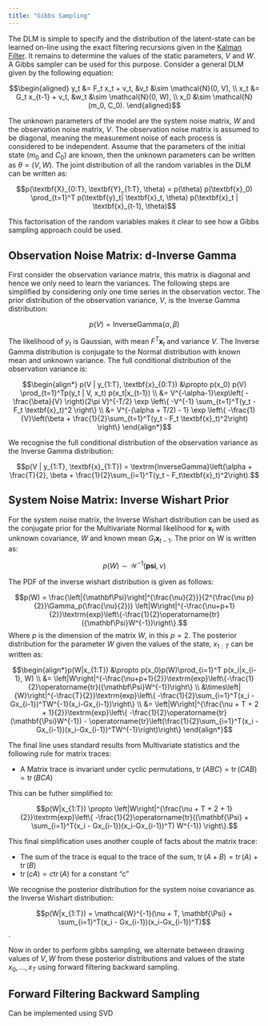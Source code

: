 ```yaml
---
title: "Gibbs Sampling"
---
```


The DLM is simple to specify and the distribution of the latent-state can be learned on-line using the exact filtering recursions given in the [Kalman Filter](kalman_filter.html). It remains to determine the values of the static parameters, $V$ and $W$. A Gibbs sampler can be used for this purpose. Consider a general DLM given by the following equation:

$$\begin{aligned}
y_t &= F_t x_t + v_t, &v_t &\sim \mathcal{N}(0, V), \\
x_t &= G_t x_{t-1} + v_t, &w_t &\sim \mathcal{N}(0, W), \\
x_0 &\sim \mathcal{N}(m_0, C_0).
\end{aligned}$$

The unknown parameters of the model are the system noise matrix, $W$ and the observation noise matrix, $V$. The observation noise matrix is assumed to be diagonal, meaning the measurement noise of each process is considered to be independent. Assume that the parameters of the initial state ($m_0$ and $C_0$) are known, then the unknown parameters can be written as $\theta = (V, W)$. The joint distribution of all the random variables in the DLM can be written as:

$$p(\textbf{X}_{0:T}, \textbf{Y}_{1:T}, \theta) = p(\theta) p(\textbf{x}_0) \prod_{t=1}^T p(\textbf{y}_t| \textbf{x}_t, \theta) p(\textbf{x}_t | \textbf{x}_{t-1}, \theta)$$

This factorisation of the random variables makes it clear to see how a Gibbs sampling approach could be used.

## Observation Noise Matrix: d-Inverse Gamma

First consider the observation variance matrix, this matrix is diagonal and hence we only need to learn the variances. The following steps are simplified by considering only one time series in the observation vector. The prior distribution of the observation variance, $V$, is the Inverse Gamma distribution:

$$p(V) = \textrm{InverseGamma}(\alpha, \beta)$$

The likelihood of $y_t$ is Gaussian, with mean $F^T \textbf{x}_t$ and variance $V$. The Inverse Gamma distribution is conjugate to the Normal distribution with known mean and unknown variance. The full conditional distribution of the observation variance is:

$$\begin{align*}
p(V | y_{1:T}, \textbf{x}_{0:T}) &\propto  p(x_0) p(V) \prod_{t=1}^Tp(y_t | V, x_t) p(x_t|x_{t-1}) \\
&= V^{-\alpha-1}\exp\left( -\frac{\beta}{V} \right)(2\pi V)^{-T/2} \exp \left\{ -V^{-1} \sum_{t=1}^T(y_t - F_t \textbf{x}_t)^2 \right\} \\
&= V^{-(\alpha + T/2) - 1} \exp \left\{ -\frac{1}{V}\left(\beta + \frac{1}{2}\sum_{t=1}^T(y_t - F_t \textbf{x}_t)^2\right) \right\}
\end{align*}$$

We recognise the full conditional distribution of the observation variance as the Inverse Gamma distribution:

$$p(V | y_{1:T}, \textbf{x}_{1:T}) = \textrm{InverseGamma}\left(\alpha + \frac{T}{2}, \beta + \frac{1}{2}\sum_{i=1}^T(y_t - F_t\textbf{x}_t)^2\right).$$

## System Noise Matrix: Inverse Wishart Prior

For the system noise matrix, the Inverse Wishart distribution can be used as the conjugate prior for the Multivariate Normal likelihood for $\textbf{x}_t$ with unknown covariance, $W$ and known mean $G_t\textbf{x}_{t-1}$. The prior on W is written as:

$$p(W) \sim \mathcal{W}^{-1}(\mathbf{psi}, \nu)$$

The PDF of the inverse wishart distribution is given as follows:

$$p(W) = \frac{\left|{\mathbf\Psi}\right|^{\frac{\nu}{2}}}{2^{\frac{\nu p}{2}}\Gamma_p(\frac{\nu}{2})} \left|W\right|^{-\frac{\nu+p+1}{2}}\textrm{exp}\left\{-\frac{1}{2}\operatorname{tr}({\mathbf\Psi}W^{-1})\right\}.$$
Where $p$ is the dimension of the matrix $W$, in this $p = 2$. The posterior distribution for the parameter $W$ given the values of the state, $x_{1:T}$ can be written as:

$$\begin{align*}p(W|x_{1:T}) &\propto p(x_0)p(W)\prod_{i=1}^T p(x_i|x_{i-1}, W) \\
&= \left|W\right|^{-\frac{\nu+p+1}{2}}\textrm{exp}\left\{-\frac{1}{2}\operatorname{tr}({\mathbf\Psi}W^{-1})\right\} \\ &\times\left|{W}\right|^{-\frac{T}{2}}\textrm{exp}\left\{ -\frac{1}{2}\sum_{i=1}^T(x_i - Gx_{i-1})^TW^{-1}(x_i-Gx_{i-1})\right\} \\
&= \left|W\right|^{\frac{\nu + T + 2 + 1}{2}}\textrm{exp}\left\{ -\frac{1}{2}\operatorname{tr}(\mathbf{\Psi}W^{-1}) - \operatorname{tr}\left(\frac{1}{2}\sum_{i=1}^T(x_i - Gx_{i-1})(x_i-Gx_{i-1})^TW^{-1}\right)\right\}
\end{align*}$$

The final line uses standard results from Multivariate statistics and the following rule for matrix traces: 

* A Matrix trace is invariant under cyclic permutations, $\operatorname{tr}(ABC) = \operatorname{tr}(CAB) = \operatorname{tr}(BCA)$

This can be futher simplified to:

$$p(W|x_{1:T}) \propto \left|W\right|^{\frac{\nu + T + 2 + 1}{2}}\textrm{exp}\left\{ -\frac{1}{2}\operatorname{tr}((\mathbf{\Psi} + \sum_{i=1}^T(x_i - Gx_{i-1})(x_i-Gx_{i-1})^T) W^{-1}) \right\}.$$

This final simplification uses another couple of facts about the matrix trace:

* The sum of the trace is equal to the trace of the sum, $\operatorname{tr}(A + B) = \operatorname{tr}(A) + \operatorname{tr}(B)$
* $\operatorname{tr}(cA) = c\operatorname{tr}(A)$ for a constant "c"

We recognise the posterior distribution for the system noise covariance as the Inverse Wishart distribution:

$$p(W|x_{1:T}) = \mathcal{W}^{-1}(\nu + T, \mathbf{\Psi} + \sum_{i=1}^T(x_i - Gx_{i-1})(x_i-Gx_{i-1})^T)$$.

Now in order to perform gibbs sampling, we alternate between drawing values of $V, W$ from these posterior distributions and values of the state $x_0,\dots,x_T$ using forward filtering backward sampling. 

## Forward Filtering Backward Sampling

Can be implemented using SVD

